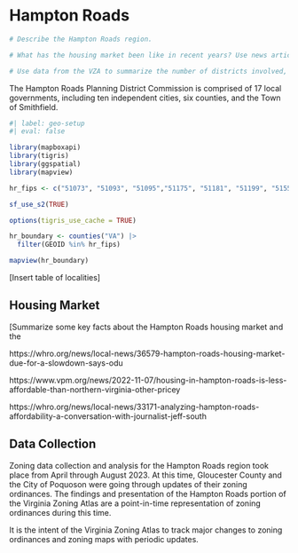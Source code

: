 # Hampton Roads {#part-2-1}

```r

# Describe the Hampton Roads region. 

# What has the housing market been like in recent years? Use news articles and available data to summarize trends.

# Use data from the VZA to summarize the number of districts involved, number of zoning ordinance pages read, and other interesting metrics.

```

The Hampton Roads Planning District Commission is comprised of 17 local governments, including ten independent cities, six counties, and the Town of Smithfield. 

```r
#| label: geo-setup
#| eval: false

library(mapboxapi)
library(tigris)
library(ggspatial)
library(mapview)

hr_fips <- c("51073", "51093", "51095","51175", "51181", "51199", "51550", "51620", "51650", "51700", "51710", "51735", "51740", "51800", "51810", "51830")

sf_use_s2(TRUE)

options(tigris_use_cache = TRUE)

hr_boundary <- counties("VA") |> 
  filter(GEOID %in% hr_fips)

mapview(hr_boundary)

```

[Insert table of localities]




## Housing Market

[Summarize some key facts about the Hampton Roads housing market and the 

https://whro.org/news/local-news/36579-hampton-roads-housing-market-due-for-a-slowdown-says-odu

https://www.vpm.org/news/2022-11-07/housing-in-hampton-roads-is-less-affordable-than-northern-virginia-other-pricey

https://whro.org/news/local-news/33171-analyzing-hampton-roads-affordability-a-conversation-with-journalist-jeff-south


## Data Collection

Zoning data collection and analysis for the Hampton Roads region took place from April through August 2023. At this time, Gloucester County and the City of Poquoson were going through updates of their zoning ordinances. The findings and presentation of the Hampton Roads portion of the Virginia Zoning Atlas are a point-in-time representation of zoning ordinances during this time.

It is the intent of the Virginia Zoning Atlas to track major changes to zoning ordinances and zoning maps with periodic updates.

## 